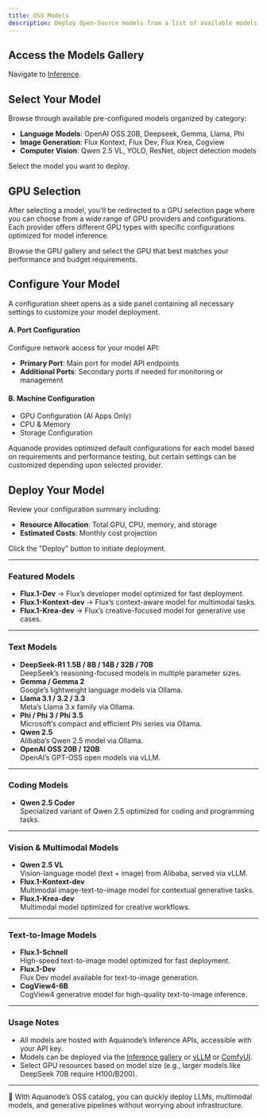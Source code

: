 ```yaml
---
title: OSS Models
description: Deploy Open-Source models from a list of available models with GPU acceleration for inference.
---
```



<Steps>
<Step>

## Access the Models Gallery

Navigate to [Inference](https://console.aquanode.io/workloads/inference).

</Step>
<Step>

## Select Your Model

Browse through available pre-configured models organized by category:

- **Language Models**: OpenAI OSS 20B, Deepseek, Gemma, Llama, Phi
- **Image Generation**: Flux Kontext, Flux Dev, Flux Krea, Cogview
- **Computer Vision**: Qwen 2.5 VL, YOLO, ResNet, object detection models

Select the model you want to deploy.

</Step>
<Step>

## GPU Selection

After selecting a model, you'll be redirected to a GPU selection page where you can choose from a wide range of GPU providers and configurations. Each provider offers different GPU types with specific configurations optimized for model inference.

Browse the GPU gallery and select the GPU that best matches your performance and budget requirements.

</Step>
<Step>

## Configure Your Model

A configuration sheet opens as a side panel containing all necessary settings to customize your model deployment.

#### A. Port Configuration

Configure network access for your model API:

- **Primary Port**: Main port for model API endpoints
- **Additional Ports**: Secondary ports if needed for monitoring or management

#### B. Machine Configuration

- GPU Configuration (AI Apps Only)
- CPU & Memory
- Storage Configuration

Aquanode provides optimized default configurations for each model based on requirements and performance testing, but certain settings can be customized depending upon selected provider.

</Step>
<Step>

## Deploy Your Model

Review your configuration summary including:

- **Resource Allocation**: Total GPU, CPU, memory, and storage
- **Estimated Costs**: Monthly cost projection

Click the "Deploy" button to initiate deployment.

</Step>
</Steps>

---

### Featured Models

- **Flux.1-Dev** → Flux’s developer model optimized for fast deployment.
- **Flux.1-Kontext-dev** → Flux’s context-aware model for multimodal tasks.
- **Flux.1-Krea-dev** → Flux’s creative-focused model for generative use cases.

---

### Text Models

- **DeepSeek-R1 1.5B / 8B / 14B / 32B / 70B**  
  DeepSeek’s reasoning-focused models in multiple parameter sizes.
- **Gemma / Gemma 2**  
  Google’s lightweight language models via Ollama.
- **Llama 3.1 / 3.2 / 3.3**  
  Meta’s Llama 3.x family via Ollama.
- **Phi / Phi 3 / Phi 3.5**  
  Microsoft’s compact and efficient Phi series via Ollama.
- **Qwen 2.5**  
  Alibaba’s Qwen 2.5 model via Ollama.
- **OpenAI OSS 20B / 120B**  
  OpenAI’s GPT-OSS open models via vLLM.

---

### Coding Models

- **Qwen 2.5 Coder**  
  Specialized variant of Qwen 2.5 optimized for coding and programming tasks.

---

### Vision & Multimodal Models

- **Qwen 2.5 VL**  
  Vision-language model (text + image) from Alibaba, served via vLLM.
- **Flux.1-Kontext-dev**  
  Multimodal image-text-to-image model for contextual generative tasks.
- **Flux.1-Krea-dev**  
  Multimodal model optimized for creative workflows.

---

### Text-to-Image Models

- **Flux.1-Schnell**  
  High-speed text-to-image model optimized for fast deployment.
- **Flux.1-Dev**  
  Flux Dev model available for text-to-image generation.
- **CogView4-6B**  
  CogView4 generative model for high-quality text-to-image inference.

---

### Usage Notes

- All models are hosted with Aquanode’s Inference APIs, accessible with your API key.
- Models can be deployed via the [Inference gallery](https://console.aquanode.io/workloads/inference) or [vLLM](/docs/models/hosting-huggingface-model) or [ComfyUI](/docs/models/comfyui).
- Select GPU resources based on model size (e.g., larger models like DeepSeek 70B require H100/B200).

---

🎉 With Aquanode’s OSS catalog, you can quickly deploy LLMs, multimodal models, and generative pipelines without worrying about infrastructure.
